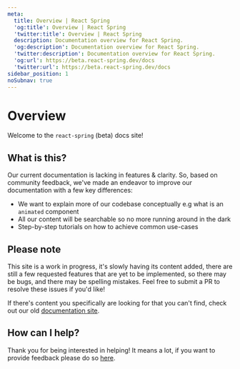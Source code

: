 ```yaml
---
meta:
  title: Overview | React Spring
  'og:title': Overview | React Spring
  'twitter:title': Overview | React Spring
  description: Documentation overview for React Spring.
  'og:description': Documentation overview for React Spring.
  'twitter:description': Documentation overview for React Spring.
  'og:url': https://beta.react-spring.dev/docs
  'twitter:url': https://beta.react-spring.dev/docs
sidebar_position: 1
noSubnav: true
---
```


# Overview

Welcome to the `react-spring` (beta) docs site!


<NavigationGrid cols={2} tiles={NAV_TILES} />

## What is this?

Our current documentation is lacking in features & clarity. So, based on
community feedback, we've made an endeavor to improve our documentation with a
few key differences:

- We want to explain more of our codebase conceptually e.g what is an `animated`
  component
- All our content will be searchable so no more running around in the dark
- Step-by-step tutorials on how to achieve common use-cases

## Please note

This site is a work in progress, it's slowly having its content added, there
are still a few requested features that are yet to be implemented, so there may
be bugs, and there may be spelling mistakes. Feel free to submit a PR to resolve
these issues if you'd like!

If there's content you specifically are looking for that you can't find, check out
our old [documentation site](https://react-spring.io).

## How can I help?

Thank you for being interested in helping! It means a lot, if you want to provide
feedback please do so [here](https://github.com/pmndrs/react-spring/discussions/1931).
